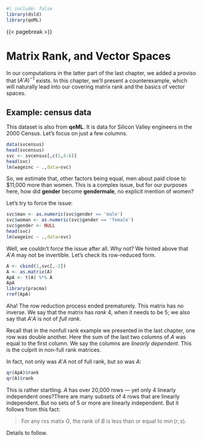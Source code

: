 
```r
#| include: false
library(dsld)
library(qeML)
```

{{< pagebreak >}}

# Matrix Rank, and Vector Spaces 

In our computations in the latter part of the last chapter, we added a
proviso that $(A'A)^{-1}$ exists. In this chapter, we'll present a
counterexample, which will naturally lead into our covering matrix rank and
the basics of vector spaces.

## Example: census data

This dataset is also from **qeML**. It is data for Silicon Valley
engineers in the 2000 Census. Let's focus on just a few columns.

```r
data(svcensus) 
head(svcensus) 
svc <- svcensus[,c(1,4:6)] 
head(svc) 
lm(wageinc ~ .,data=svc) 
```

So, we estimate that, other factors being equal, men about paid close to
\$11,000 more than women. This is a complex issue, but for our purposes
here, how did **gender** become **gendermale**, no explicit mention of
women?

Let's try to force the issue:

```r
svc$man <- as.numeric(svc$gender == 'male')
svc$woman <- as.numeric(svc$gender == 'female')
svc$gender <- NULL
head(svc)
lm(wageinc ~ .,data=svc)
```

Well, we couldn't force the issue after all. Why not? We hinted above
that $A' A$ may not be invertible. Let's check its row-reduced form.

```r
A <- cbind(1,svc[,-2])
A <- as.matrix(A)
ApA <- t(A) %*% A
ApA
library(pracma)
rref(ApA) 
```

Aha! The row reduction process ended prematurely. This matrix has no
inverse. We say that the matrix has *rank* 4, when it needs to be 5;
we also say that $A'A$ is not of *full rank*.

Recall that in the nonfull rank example we presented in the last
chapter, one row was double another. Here the sum of the last two
columns of $A$ was equal to the first column. We say the columns are
*linearly dependent*. This is the culprit in non-full rank matrices.

In fact, not only was $A'A$ not of full rank, but so was $A$:

```r
qr(ApA)$rank
qr(A)$rank
```

This is rather startling. $A$ has over 20,000 rows --- yet only 4
linearly independent ones?[There are many subsets of 4 rows that are
linearly independent. But no sets of 5 or more are linearly independent.
]{.column-margin} But it follows from this fact:

<blockquote>

For any rxs matix $G$, the rank of $B$ is less than or equal to 
$\min(r,s)$.

</blockquote>

Details to follow.



